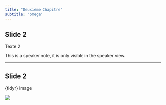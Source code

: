 ```yaml
---
title: "Deuxième Chapitre"
subtitle: "omega"
---
```


## Slide 2

Texte 2

::: {.notes}
This is a speaker note, it is only visible in the speaker view.
:::

---

## Slide 2

{tidyr} image

![](img/logo_2.png)